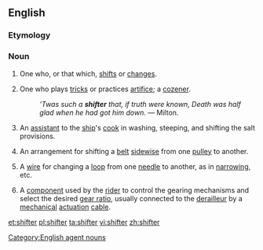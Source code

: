 ==English==

===Etymology===
{{suffix|shift|er}}

===Noun===
{{en-noun}}

# One who, or that which, [[shifts]] or [[changes]].
# {{dated}} One who plays [[tricks]] or practices [[artifice]]; a [[cozener]].
#: ''&apos;Twas such a '''shifter''' that, if truth were known, Death was half glad when he had got him down.'' &mdash; Milton.
# {{nautical}} An [[assistant]] to the [[ship]]'s [[cook]] in washing, steeping, and shifting the salt provisions.
# {{engineering}} An arrangement for shifting a [[belt]] [[sidewise]] from one [[pulley]] to another.
# {{engineering|textiles}} A [[wire]] for changing a [[loop]] from one [[needle]] to another, as in [[narrow]]ing, etc.
# {{cycling}} A [[component]] used by the [[rider]] to control the gearing mechanisms and select the desired [[gear ratio]], usually connected to the [[derailleur]] by a [[mechanical]] [[actuation]] [[cable]].

{{Webster 1913}}

[[Category:English agent nouns]]

[[et:shifter]]
[[pl:shifter]]
[[ta:shifter]]
[[vi:shifter]]
[[zh:shifter]]
